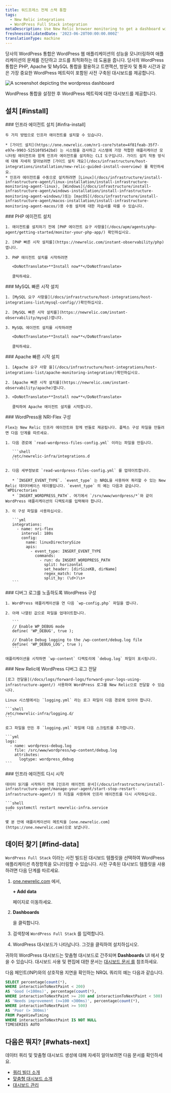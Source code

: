 ```yaml
---
title: 워드프레스 전체 스택 통합
tags:
  - New Relic integrations
  - WordPress Full Stack integration
metaDescription: Use New Relic browser monitoring to get a dashboard with metrics from your Wordpress.
freshnessValidatedDate: '2023-06-28T00:00:00.000Z'
translationType: machine
---
```



당사의 WordPress 통합은 WordPress 웹 애플리케이션의 성능을 모니터링하여 애플리케이션의 문제를 진단하고 코드를 최적화하는 데 도움을 줍니다. 당사의 WordPress 통합은 PHP, Apache 및 MySQL 통합을 활용하고 트랜잭션, 방문자 및 통화 시간과 같은 가장 중요한 WordPress 메트릭이 포함된 사전 구축된 대시보드를 제공합니다.

<img
  title="WordPress dashboard"
  alt="A screenshot depicting the wordpress dashboard"
  src={infrastructureWordPressIntegrationDashboard}
/>

<figcaption>
  WordPress 통합을 설정한 후 WordPress 메트릭에 대한 대시보드를 제공합니다.
</figcaption>

## 설치 [#install]

<Steps>
  <Step>
    ### 인프라 에이전트 설치 [#infra-install]

    두 가지 방법으로 인프라 에이전트를 설치할 수 있습니다.

    * [가이드 설치](https://one.newrelic.com/nr1-core?state=4f81feab-35f7-e97e-9903-52510f8542bd) 는 시스템을 검사하고 시스템에 가장 적합한 애플리케이션 모니터링 에이전트와 함께 인프라 에이전트를 설치하는 CLI 도구입니다. 가이드 설치 작동 방식에 대해 자세히 알아보려면 [가이드 설치 개요](/docs/infrastructure/host-integrations/installation/new-relic-guided-install-overview) 를 확인하세요.
    * 인프라 에이전트를 수동으로 설치하려면 [Linux](/docs/infrastructure/install-infrastructure-agent/linux-installation/install-infrastructure-monitoring-agent-linux), [Windows](/docs/infrastructure/install-infrastructure-agent/windows-installation/install-infrastructure-monitoring-agent-windows/)또는 [macOS](/docs/infrastructure/install-infrastructure-agent/macos-installation/install-infrastructure-monitoring-agent-macos/)용 수동 설치에 대한 자습서를 따를 수 있습니다.
  </Step>

  <Step>
    ### PHP 에이전트 설치

    1. 에이전트를 설치하기 전에 [PHP 에이전트 요구 사항을](/docs/apm/agents/php-agent/getting-started/monitor-your-php-app/) 확인하십시오.

    2. [PHP 빠른 시작 설치를](https://newrelic.com/instant-observability/php)엽니다.

    3. PHP 에이전트 설치를 시작하려면

       <DoNotTranslate>**Install now**</DoNotTranslate>

       클릭하세요.
  </Step>

  <Step>
    ### MySQL 빠른 시작 설치

    1. [MySQL 요구 사항을](/docs/infrastructure/host-integrations/host-integrations-list/mysql-config//)확인하십시오.

    2. [MySQL 빠른 시작 설치를](https://newrelic.com/instant-observability/mysql)엽니다.

    3. MySQL 에이전트 설치를 시작하려면

       <DoNotTranslate>**Install now**</DoNotTranslate>

       클릭하세요.
  </Step>

  <Step>
    ### Apache 빠른 시작 설치

    1. [Apache 요구 사항 을](/docs/infrastructure/host-integrations/host-integrations-list/apache-monitoring-integration/)확인하십시오.

    2. [Apache 빠른 시작 설치를](https://newrelic.com/instant-observability/apache)엽니다.

    3. <DoNotTranslate>**Install now**</DoNotTranslate>

       클릭하여 Apache 에이전트 설치를 시작합니다.
  </Step>

  <Step>
    ### WordPress용 NRI-Flex 구성

    Flex는 New Relic 인프라 에이전트와 함께 번들로 제공됩니다. 플렉스 구성 파일을 만들려면 다음 단계를 따르세요.

    1. 다음 경로에 `read-wordpress-files-config.yml` 이라는 파일을 만듭니다.

       ```shell
       /etc/newrelic-infra/integrations.d
       ```

    2. 다음 세부정보로 `read-wordpress-files-config.yml` 를 업데이트합니다.

       * `INSERT_EVENT_TYPE`. `event_type` 는 NRQL을 사용하여 쿼리할 수 있는 New Relic 데이터베이스 테이블입니다. `event_type` 의 예는 다음과 같습니다. `WPDirectories`
       * `INSERT_WORDPRESS_PATH`. 여기에서 `/srv/www/wordpress/*`와 같이 WordPress 애플리케이션의 디렉토리를 입력해야 합니다.

    3. 이 구성 파일을 사용하십시오.

       ```yml
       integrations:
         - name: nri-flex
           interval: 180s
           config:
             name: linuxDirectorySize
             apis:
               - event_type: INSERT_EVENT_TYPE
                 commands:
                   - run: du INSERT_WORDPRESS_PATH
                     split: horizontal
                     set_header: [dirSizeKB, dirName]
                     regex_match: true
                     split_by: (\d+)\s+
       ```
  </Step>

  <Step>
    ### 디버그 로그를 노출하도록 WordPress 구성

    1. WordPress 애플리케이션을 연 다음 `wp-config.php` 파일을 엽니다.

    2. 아래 나열된 값으로 파일을 업데이트합니다.

       ```
       // Enable WP_DEBUG mode
       define( 'WP_DEBUG', true );

       // Enable Debug logging to the /wp-content/debug.log file
       define( 'WP_DEBUG_LOG', true );
       ```

    애플리케이션을 시작하면 `wp-content` 디렉토리에 `debug.log` 파일이 표시됩니다.
  </Step>

  <Step>
    ### New Relic에 WordPress 디버그 로그 전달

    [로그 전달을](/docs/logs/forward-logs/forward-your-logs-using-infrastructure-agent/) 사용하여 WordPress 로그를 New Relic으로 전달할 수 있습니다.

    Linux 시스템에서는 `logging.yml` 라는 로그 파일이 다음 경로에 있어야 합니다.

    ```shell
    /etc/newrelic-infra/logging.d/
    ```

    로그 파일을 만든 후 `logging.yml` 파일에 다음 스크립트를 추가합니다.

    ```yml
    logs:
      - name: wordpress-debug.log
        file: /src/www/wordpress/wp-content/debug.log
        attributes:
          logtype: wordpress_debug
    ```
  </Step>

  <Step>
    ### 인프라 에이전트 다시 시작

    데이터 읽기를 시작하기 전에 [인프라 에이전트 문서](/docs/infrastructure/install-infrastructure-agent/manage-your-agent/start-stop-restart-infrastructure-agent/) 의 지침을 사용하여 인프라 에이전트를 다시 시작하십시오.

    ```shell
    sudo systemctl restart newrelic-infra.service
    ```

    몇 분 안에 애플리케이션이 메트릭을 [one.newrelic.com](https://one.newrelic.com)으로 보냅니다.
  </Step>
</Steps>

## 데이터 찾기 [#find-data]

`WordPress Full Stack` 이라는 사전 빌드된 대시보드 템플릿을 선택하여 WordPress 애플리케이션 측정항목을 모니터링할 수 있습니다. 사전 구축된 대시보드 템플릿을 사용하려면 다음 단계를 따르세요.

1. [one.newrelic.com](https://one.newrelic.com) 에서,

   <DoNotTranslate>**+ Add data**</DoNotTranslate>

   페이지로 이동하세요.

2. <DoNotTranslate>**Dashboards**</DoNotTranslate>

   을 클릭합니다.

3. 검색창에 `WordPress Full Stack` 를 입력합니다.

4. WordPress 대시보드가 나타납니다. 그것을 클릭하여 설치하십시오.

귀하의 WordPress 대시보드는 맞춤형 대시보드로 간주되며 <DoNotTranslate>**Dashboards**</DoNotTranslate> UI 에서 찾을 수 있습니다. 대시보드 사용 및 편집에 대한 문서는 [대시보드 문서 를](/docs/query-your-data/explore-query-data/dashboards/introduction-dashboards) 참조하세요.

다음 페인트(INP)와의 상호작용 지연을 확인하는 NRQL 쿼리의 예는 다음과 같습니다.

```sql
SELECT percentage(count(*), 
WHERE interactionToNextPaint < 200)
AS 'Good (<100ms)', percentage(count(*), 
WHERE interactionToNextPaint >= 200 and interactionToNextPaint < 500) 
AS 'Needs improvement (>=100 <300ms)', percentage(count(*), 
WHERE interactionToNextPaint >= 500) 
AS 'Poor (> 300ms)' 
FROM PageViewTiming 
WHERE interactionToNextPaint IS NOT NULL 
TIMESERIES AUTO
```

## 다음은 뭐지? [#whats-next]

데이터 쿼리 및 맞춤형 대시보드 생성에 대해 자세히 알아보려면 다음 문서를 확인하세요.

* [쿼리 빌더 소개](/docs/query-your-data/explore-query-data/query-builder/introduction-query-builder)
* [맞춤형 대시보드 소개](/docs/query-your-data/explore-query-data/dashboards/introduction-dashboards)
* [대시보드 관리](/docs/query-your-data/explore-query-data/dashboards/manage-your-dashboard)